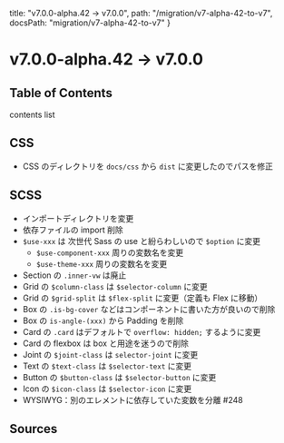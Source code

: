   title: "v7.0.0-alpha.42 → v7.0.0",
  path: "/migration/v7-alpha-42-to-v7",
  docsPath: "migration/v7-alpha-42-to-v7"
}


# v7.0.0-alpha.42 → v7.0.0

## Table of Contents

contents list

## CSS

- CSS のディレクトリを `docs/css` から `dist` に変更したのでパスを修正

## SCSS

- インポートディレクトリを変更
- 依存ファイルの import 削除
- `$use-xxx` は 次世代 Sass の use と紛らわしいので `$option` に変更
  - `$use-component-xxx` 周りの変数名を変更
  - `$use-theme-xxx` 周りの変数名を変更
- Section の `.inner-vw` は廃止
- Grid の `$column-class` は `$selector-column` に変更
- Grid の `$grid-split` は `$flex-split` に変更（定義も Flex に移動）
- Box の `.is-bg-cover` などはコンポーネントに書いた方が良いので削除
- Box の `is-angle-(xxx)` から Padding を削除
- Card の `.card` はデフォルトで `overflow: hidden;` するように変更
- Card の flexbox は box と用途を迷うので削除
- Joint の `$joint-class` は `selector-joint` に変更
- Text の `$text-class` は `$selector-text` に変更
- Button の `$button-class` は `$selector-button` に変更
- Icon の `$icon-class` は `$selector-icon` に変更
- WYSIWYG：別のエレメントに依存していた変数を分離 #248

## Sources

<PreviewSources title={meta.title} docsPath={meta.docsPath} />
